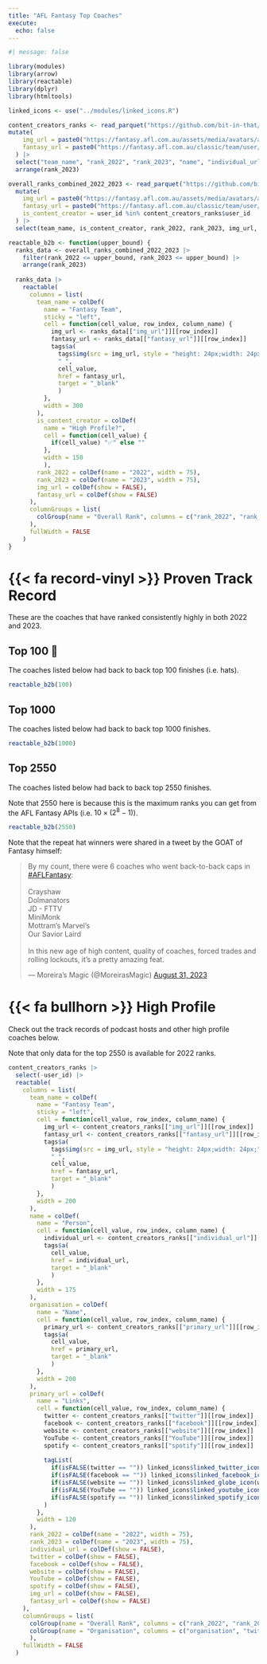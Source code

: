 ```yaml
---
title: "AFL Fantasy Top Coaches"
execute:
  echo: false
---
```


```r
#| message: false

library(modules)
library(arrow)
library(reactable)
library(dplyr)
library(htmltools)

linked_icons <- use("../modules/linked_icons.R")

content_creators_ranks <- read_parquet("https://github.com/bit-in-that/data-automation/raw/main/afl_fantasy/data/processed/content_creators_ranks.parquet") |> 
mutate(
    img_url = paste0("https://fantasy.afl.com.au/assets/media/avatars/afl/", user_id, ".png"),
    fantasy_url = paste0("https://fantasy.afl.com.au/classic/team/user/", team_id_2023)
  ) |> 
  select("team_name", "rank_2022", "rank_2023", "name", "individual_url", "organisation", "twitter", "facebook", "website", "YouTube", "spotify", "primary_url", "img_url", "fantasy_url", "user_id") |> 
  arrange(rank_2023)

overall_ranks_combined_2022_2023 <- read_parquet("https://github.com/bit-in-that/data-automation/raw/main/afl_fantasy/data/processed/overall_ranks_combined_2022_2023.parquet") |> 
  mutate(
    img_url = paste0("https://fantasy.afl.com.au/assets/media/avatars/afl/", user_id, ".png"),
    fantasy_url = paste0("https://fantasy.afl.com.au/classic/team/user/", team_id),
    is_content_creator = user_id %in% content_creators_ranks$user_id
  ) |> 
  select(team_name, is_content_creator, rank_2022, rank_2023, img_url, fantasy_url)

```


```r
reactable_b2b <- function(upper_bound) {
  ranks_data <- overall_ranks_combined_2022_2023 |> 
    filter(rank_2022 <= upper_bound, rank_2023 <= upper_bound) |> 
    arrange(rank_2023)
  
  ranks_data |> 
    reactable(
      columns = list(
        team_name = colDef(
          name = "Fantasy Team",
          sticky = "left",
          cell = function(cell_value, row_index, column_name) {
            img_url <- ranks_data[["img_url"]][[row_index]]
            fantasy_url <- ranks_data[["fantasy_url"]][[row_index]]
            tags$a(
              tags$img(src = img_url, style = "height: 24px;width: 24px;"),
              " ",
              cell_value,
              href = fantasy_url, 
              target = "_blank"
              )
          },
          width = 300
        ),
        is_content_creator = colDef(
          name = "High Profile?", 
          cell = function(cell_value) {
            if(cell_value) "✅" else ""
          },
          width = 150
          ),
        rank_2022 = colDef(name = "2022", width = 75),
        rank_2023 = colDef(name = "2023", width = 75),
        img_url = colDef(show = FALSE),
        fantasy_url = colDef(show = FALSE)
      ),
      columnGroups = list(
        colGroup(name = "Overall Rank", columns = c("rank_2022", "rank_2023"))
      ),
      fullWidth = FALSE
    )
}
```


# {{< fa record-vinyl >}} Proven Track Record

These are the coaches that have ranked consistently highly in both 2022 and 2023.

::: {.panel-tabset}


## Top 100 🧢

The coaches listed below had back to back top 100 finishes (i.e. hats).

```r
reactable_b2b(100)
```


## Top 1000

The coaches listed below had back to back top 1000 finishes.

```r
reactable_b2b(1000)
```


## Top 2550

The coaches listed below had back to back top 2550 finishes.

::: darkModeOnly

Note that 2550 here is because this is the maximum ranks you can get from the AFL Fantasy APIs (i.e. $10 \times (2^{8}-1)$).

:::

```r
reactable_b2b(2550)
```

:::

Note that the repeat hat winners were shared in a tweet by the GOAT of Fantasy himself:

```{=html}
<blockquote class="twitter-tweet"><p lang="en" dir="ltr">By my count, there were 6 coaches who went back-to-back caps in <a href="https://twitter.com/hashtag/AFLFantasy?src=hash&amp;ref_src=twsrc%5Etfw">#AFLFantasy</a>:<br><br>Crayshaw<br>Dolmanators<br>JD - FTTV<br>MiniMonk<br>Mottram’s Marvel’s<br>Our Savior Laird<br><br>In this new age of high content, quality of coaches, forced trades and rolling lockouts, it’s a pretty amazing feat.</p>&mdash; Moreira’s Magic (@MoreirasMagic) <a href="https://twitter.com/MoreirasMagic/status/1697104930706972903?ref_src=twsrc%5Etfw">August 31, 2023</a></blockquote> <script async src="https://platform.twitter.com/widgets.js" charset="utf-8"></script>
```




# {{< fa bullhorn >}} High Profile

Check out the track records of podcast hosts and other high profile coaches below.

Note that only data for the top 2550 is available for 2022 ranks.


```r
content_creators_ranks |> 
  select(-user_id) |> 
  reactable(
    columns = list(
      team_name = colDef(
        name = "Fantasy Team",
        sticky = "left",
        cell = function(cell_value, row_index, column_name) {
          img_url <- content_creators_ranks[["img_url"]][[row_index]]
          fantasy_url <- content_creators_ranks[["fantasy_url"]][[row_index]]
          tags$a(
            tags$img(src = img_url, style = "height: 24px;width: 24px;"),
            " ",
            cell_value,
            href = fantasy_url, 
            target = "_blank"
            )
        },
        width = 200
      ),
      name = colDef(
        name = "Person",
        cell = function(cell_value, row_index, column_name) {
          individual_url <- content_creators_ranks[["individual_url"]][[row_index]]
          tags$a(
            cell_value,
            href = individual_url,
            target = "_blank"
            )
        },
        width = 175
      ),
      organisation = colDef(
        name = "Name",
        cell = function(cell_value, row_index, column_name) {
          primary_url <- content_creators_ranks[["primary_url"]][[row_index]]
          tags$a(
            cell_value,
            href = primary_url,
            target = "_blank"
            )
        },
        width = 200
      ),
      primary_url = colDef(
        name = "Links",
        cell = function(cell_value, row_index, column_name) {
          twitter <- content_creators_ranks[["twitter"]][[row_index]]
          facebook <- content_creators_ranks[["facebook"]][[row_index]]
          website <- content_creators_ranks[["website"]][[row_index]]
          YouTube <- content_creators_ranks[["YouTube"]][[row_index]]
          spotify <- content_creators_ranks[["spotify"]][[row_index]]
          
          tagList(
            if(isFALSE(twitter == "")) linked_icons$linked_twitter_icon(twitter) else NULL,
            if(isFALSE(facebook == "")) linked_icons$linked_facebook_icon(facebook) else NULL,
            if(isFALSE(website == "")) linked_icons$linked_globe_icon(website) else NULL,
            if(isFALSE(YouTube == "")) linked_icons$linked_youtube_icon(YouTube) else NULL,
            if(isFALSE(spotify == "")) linked_icons$linked_spotify_icon(spotify) else NULL
          )
        },
        width = 120
      ),
      rank_2022 = colDef(name = "2022", width = 75),
      rank_2023 = colDef(name = "2023", width = 75),
      individual_url = colDef(show = FALSE),
      twitter = colDef(show = FALSE),
      facebook = colDef(show = FALSE),
      website = colDef(show = FALSE),
      YouTube = colDef(show = FALSE),
      spotify = colDef(show = FALSE),
      img_url = colDef(show = FALSE),
      fantasy_url = colDef(show = FALSE)
    ),
    columnGroups = list(
      colGroup(name = "Overall Rank", columns = c("rank_2022", "rank_2023")),
      colGroup(name = "Organisation", columns = c("organisation", "twitter", "facebook", "website", "YouTube", "spotify", "primary_url"))
      ),
    fullWidth = FALSE
  )


```

